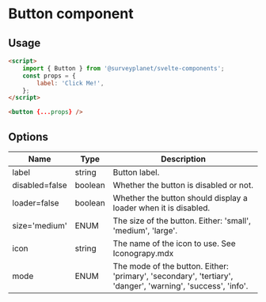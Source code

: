

<Meta
	title="Button/Documentation"
	component={Button}
/>

# Button component

<div id="example">
	<p>
		<Story id="button-basic--primary" />
	</p>
</div>

## Usage

```html
<script>
	import { Button } from '@surveyplanet/svelte-components';
	const props = {
		label: 'Click Me!',
	};
</script>

<button {...props} />
```

## Options

| Name           | Type    | Description                                                                                                 |
| -------------- | ------- | ----------------------------------------------------------------------------------------------------------- |
| label          | string  | Button label.                                                                                               |
| disabled=false | boolean | Whether the button is disabled or not.                                                                      |
| loader=false   | boolean | Whether the button should display a loader when it is disabled.                                             |
| size='medium'  | ENUM    | The size of the button. Either: 'small', 'medium', 'large'.                                                 |
| icon           | string  | The name of the icon to use. See Iconograpy.mdx                                                             |
| mode           | ENUM    | The mode of the button. Either: 'primary', 'secondary', 'tertiary', 'danger', 'warning', 'success', 'info'. |
